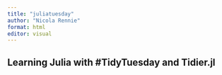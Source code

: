 ```yaml
---
title: "juliatuesday"
author: "Nicola Rennie"
format: html
editor: visual
---
```


## Learning Julia with #TidyTuesday and Tidier.jl

